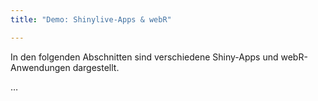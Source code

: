 ```yaml
---
title: "Demo: Shinylive-Apps & webR"

---
```


In den folgenden Abschnitten sind verschiedene Shiny-Apps und webR-Anwendungen dargestellt. 

...